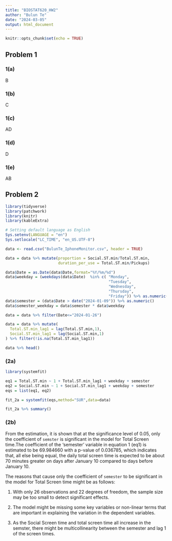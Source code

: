 ```yaml
---
title: "BIOSTAT620_HW2"
author: "Bulun Te"
date: "2024-03-05"
output: html_document
---
```


```r
knitr::opts_chunk$set(echo = TRUE)
```

## Problem 1

### 1(a)

B

### 1(b)

C

### 1(c)

AD

### 1(d)

D

### 1(e)

AB


## Problem 2


```r
library(tidyverse)
library(patchwork)
library(knitr)
library(kableExtra)

# Setting default language as English
Sys.setenv(LANGUAGE = "en")
Sys.setlocale("LC_TIME", "en_US.UTF-8")

data <- read.csv("BulunTe_IphoneMonitor.csv", header = TRUE)

data = data %>% mutate(proportion = Social.ST.min/Total.ST.min,
                       duration_per_use = Total.ST.min/Pickups)

data$Date = as.Date(data$Date,format="%Y/%m/%d")
data$weekday = (weekdays(data$Date)  %in% c( "Monday", 
                                             "Tuesday", 
                                             "Wednesday", 
                                             "Thursday", 
                                             "Friday")) %>% as.numeric() 
data$semester = (data$Date > date("2024-01-09")) %>% as.numeric()
data$semester_weekday = data$semester * data$weekday

data = data %>% filter(Date<="2024-01-26")

```



```r

data = data %>% mutate(
  Total.ST.min_lag1 = lag(Total.ST.min,1),
  Social.ST.min_lag1 = lag(Social.ST.min,1)
) %>% filter(!is.na(Total.ST.min_lag1))

data %>% head()


```



### (2a)

```r

library(systemfit)

eq1 = Total.ST.min ~ 1 + Total.ST.min_lag1 + weekday + semester
eq2 = Social.ST.min ~ 1 + Social.ST.min_lag1 + weekday + semester
eqs = list(eq1, eq2)

fit_2a = systemfit(eqs,method="SUR",data=data)

fit_2a %>% summary()

```



### (2b)

From the estimation, it is shown that at the significance level of 0.05, only the coefficient of `semster` is significant in the model for Total Screen time.The coefficient of the 'semester' variable in equation 1 (eq1) is estimated to be 69.984660 with a p-value of 0.036785, which indicates that, all else being equal, the daily total screen time is expected to be about 70 minutes greater on days after January 10 compared to days before January 10.

The reasons that cause only the coefficient of `semester` to be significant in the model for Total Screen time might be as follows:

1. With only 26 observations and 22 degrees of freedom, the sample size may be too small to detect significant effects.

2. The model might be missing some key variables or non-linear terms that are important in explaining the variation in the dependent variables.

3. As the Social Screen time and total screen time all increase in the semster, there might be multicollinearity between the semester and lag 1 of the screen times.












